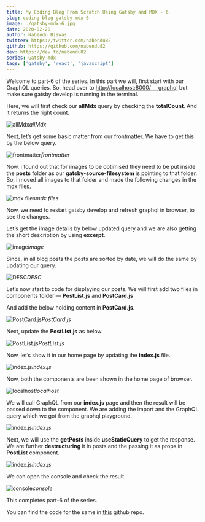 ```yaml
---
title: My Coding Blog From Scratch Using Gatsby and MDX - 6
slug: coding-blog-gatsby-mdx-6
image: ./gatsby-mdx-6.jpg
date: 2020-02-20
author: Nabendu Biswas
twitter: https://twitter.com/nabendu82
github: https://github.com/nabendu82
dev: https://dev.to/nabendu82
series: Gatsby-mdx
tags: ['gatsby', 'react', 'javascript']
---
```


Welcome to part-6 of the series. In this part we will, first start with our GraphQL queries. So, head over to [http://localhost:8000/___graphql](http://localhost:8000/___graphql) but make sure gatsby develop is running in the terminal.

Here, we will first check our **allMdx** query by checking the **totalCount**. And it returns the right count.

![allMdx](https://ik.imagekit.io/thewebdev/thewebdev/6/1_8NGpMwWdtj.png)*allMdx*

Next, let’s get some basic matter from our frontmatter. We have to get this by the below query.

![frontmatter](https://ik.imagekit.io/thewebdev/thewebdev/6/2_BitW3QDs-H.png)*frontmatter*

Now, i found out that for images to be optimised they need to be put inside the **posts** folder as our **gatsby-source-filesystem** is pointing to that folder. So, i moved all images to that folder and made the following changes in the mdx files.

![mdx files](https://ik.imagekit.io/thewebdev/thewebdev/6/3_QE-9axENb.png)*mdx files*

Now, we need to restart gatsby develop and refresh graphql in browser, to see the changes.

Let’s get the image details by below updated query and we are also getting the short description by using **excerpt**.

![image](https://ik.imagekit.io/thewebdev/thewebdev/6/4_gE_gxkakxz.png)*image*

Since, in all blog posts the posts are sorted by date, we will do the same by updating our query.

![DESC](https://ik.imagekit.io/thewebdev/thewebdev/6/5_p0RLrVpCBk.png)*DESC*

Let’s now start to code for displaying our posts. We will first add two files in components folder — **PostList.js** and **PostCard.js**

And add the below holding content in **PostCard.js**.

![PostCard.js](https://ik.imagekit.io/thewebdev/thewebdev/6/6-0_6MExhCubx.png)*PostCard.js*

Next, update the **PostList.js** as below.

![PostList.js](https://ik.imagekit.io/thewebdev/thewebdev/6/6-1_kLCqblHg4b.png)*PostList.js*

Now, let’s show it in our home page by updating the **index.js** file.

![index.js](https://ik.imagekit.io/thewebdev/thewebdev/6/7_gZQrNHlUI-.png)*index.js*

Now, both the components are been shown in the home page of browser.

![localhost](https://ik.imagekit.io/thewebdev/thewebdev/6/8_yGZl1_uRB.png)*localhost*

We will call GraphQL from our **index.js** page and then the result will be passed down to the component. We are adding the import and the GraphQL query which we got from the graphql playground.

![index.js](https://ik.imagekit.io/thewebdev/thewebdev/6/9_UOSVFrCHA_.png)*index.js*

Next, we will use the **getPosts** inside **useStaticQuery** to get the response. We are further **destructuring** it in posts and the passing it as props in **PostList** component.

![index.js](https://ik.imagekit.io/thewebdev/thewebdev/6/10_eWtHR-WinS.png)*index.js*

We can open the console and check the result.

![console](https://ik.imagekit.io/thewebdev/thewebdev/6/11_-MDEbESu9d.png)*console*

This completes part-6 of the series.

You can find the code for the same in [this](https://github.com/nabendu82/thewebdev-public) github repo.
